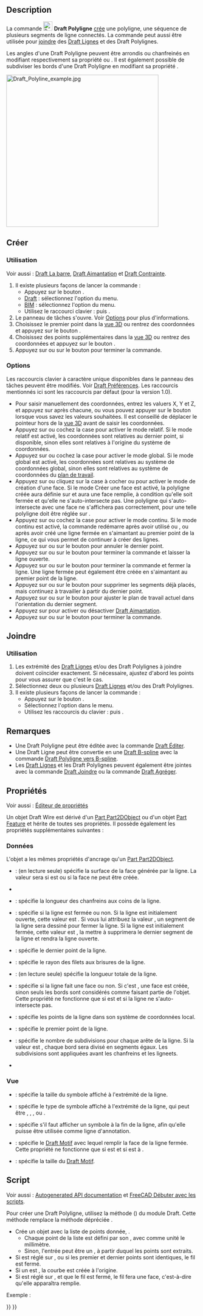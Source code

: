 <languages/>

{{Docnav/fr
|[[Draft_Line/fr|Ligne]]
|[[Draft_Fillet/fr|Congé]]
|[[Draft_Workbench/fr|Atelier Draft]]
|IconL=Draft_Line.svg 
|IconR=Draft_Fillet.svg
|IconC=Workbench_Draft.svg
}}

{{GuiCommand/fr
|Name=Draft Wire
|Name/fr=Draft Polyligne
|MenuLocation=Draft : Formes → Polyligne<br><br>BIM : Formes 2D → Polyligne
|Workbenches=[[Draft_Workbench/fr|Draft]], [[BIM_Workbench/fr|BIM]]
|Shortcut={{KEY|P}} {{KEY|L}}
|Version=0.7
|SeeAlso=[[Draft_Line/fr|Draft Ligne]], [[Draft_BSpline/fr|Draft B-spline]]
}}

==Description== 

La commande [[Image:Draft_Wire.svg|24px]] '''Draft Polyligne''' [[#Cr.C3.A9er|crée]] une polyligne, une séquence de plusieurs segments de ligne connectés. La commande peut aussi être utilisée pour [[#Joindre|joindre]] des [[Draft_Line/fr|Draft Lignes]] et des Draft Polylignes.

Les angles d'une Draft Polyligne peuvent être arrondis ou chanfreinés en modifiant respectivement sa propriété {{PropertyData|Fillet Radius}} ou {{PropertyData|Chamfer Size}}. Il est également possible de subdiviser les bords d'une Draft Polyligne en modifiant sa propriété {{PropertyData|Subdivisions}}.

[[Image:Draft_Polyline_example.jpg|400px]]
{{Caption|Une polyligne définie par plusieurs points}}

<span id="Create"></span>
==Créer==

<span id="Usage"></span>
===Utilisation===

Voir aussi : [[Draft_Tray/fr|Draft La barre]], [[Draft_Snap/fr|Draft Aimantation]] et [[Draft_Constrain/fr|Draft Contrainte]].

# Il existe plusieurs façons de lancer la commande :
#* Appuyez sur le bouton {{Button|[[Image:Draft_Wire.svg|16px]] [[Draft_Wire/fr|Polyligne]]}}.
#* [[Draft_Workbench/fr|Draft]] : sélectionnez l'option {{MenuCommand|Formes → [[Image:Draft_Wire.svg|16px]] Polyligne}} du menu.
#* [[BIM_Workbench/fr|BIM]] : sélectionnez l'option {{MenuCommand|Formes 2D → [[Image:Draft_Wire.svg|16px]] Polyligne}} du menu.
#* Utilisez le raccourci clavier : {{KEY|P}} puis {{KEY|L}}.
# Le panneau de tâches {{MenuCommand|Polyligne}} s'ouvre. Voir [[#Options|Options]] pour plus d'informations.
# Choisissez le premier point dans la [[3D_view/fr|vue 3D]] ou rentrez des coordonnées et appuyez sur le bouton {{Button|[[Image:Draft_AddPoint.svg|16px]] Entrer un point}}.
# Choisissez des points supplémentaires dans la [[3D_view/fr|vue 3D]] ou rentrez des coordonnées et appuyez sur le bouton {{Button|[[Image:Draft_AddPoint.svg|16px]] Entrer un point}}.
# Appuyez sur {{KEY|Échap}} ou sur le bouton {{Button|Fermer}} pour terminer la commande.

===Options===

<div class="mw-translate-fuzzy">
Les raccourcis clavier à caractère unique disponibles dans le panneau des tâches peuvent être modifiés. Voir [[Draft_Preferences/fr|Draft Préférences]]. Les raccourcis mentionnés ici sont les raccourcis par défaut (pour la version 1.0).
</div>

* Pour saisir manuellement des coordonnées, entrez les valuers X, Y et Z, et appuyez sur {{KEY|Entrée}} après chacune, ou vous pouvez appuyer sur le bouton {{Button|[[Image:Draft_AddPoint.svg|16px]] Entrer un point}} lorsque vous savez les valeurs souhaitées. Il est conseillé de déplacer le pointeur hors de la [[3D_view/fr|vue 3D]] avant de saisir les coordonnées.
* Appuyez sur {{KEY|R}} ou cochez la case {{MenuCommand|Relative}} pour activer le mode relatif. Si le mode relatif est activé, les coordonnées sont relatives au dernier point, si disponible, sinon elles sont relatives à l'origine du système de coordonnées.
* Appuyez sur {{KEY|G}} ou cochez la case {{MenuCommand|Global}} pour activer le mode global. Si le mode global est activé, les coordonnées sont relatives au système de coordonnées global, sinon elles sont relatives au système de coordonnées du [[Draft_SelectPlane/fr|plan de travail]].
* Appuyez sur {{KEY|F}} ou cliquez sur la case à cocher {{MenuCommand|Remplir}} {{VersionNoteMinus/fr|1.0}} ou {{MenuCommand|Créer une face}} {{VersionNote/fr|1.1}} pour activer le mode de création d'une face. Si le mode Créer une face est activé, la polyligne créée aura {{PropertyData|Make Face}} définie sur {{TRUE}} et aura une face remplie, à condition qu'elle soit fermée et qu'elle ne s'auto-intersecte pas. Une polyligne qui s'auto-intersecte avec une face ne s'affichera pas correctement, pour une telle polyligne {{PropertyData|Make Face}} doit être réglée sur {{FALSE}}.
* Appuyez sur {{KEY|N}} ou cochez la case {{MenuCommand|Continuer}} pour activer le mode continu. Si le mode continu est activé, la commande redémarre après avoir utilisé {{Button|[[Image:Draft_FinishLine.svg|16px]] Terminer}} ou {{Button|[[Image:Draft_CloseLine.svg|16px]] Fermer}}, ou après avoir créé une ligne fermée en s'aimantant au premier point de la ligne, ce qui vous permet de continuer à créer des lignes.
* Appuyez sur {{KEY|/}} ou sur le bouton {{Button|[[Image:Draft_UndoLine.svg|16px]] Annuler}} pour annuler le dernier point.
* Appuyez sur {{KEY|A}} ou sur le bouton {{Button|[[Image:Draft_FinishLine.svg|16px]] Terminer}} pour terminer la commande et laisser la ligne ouverte.
* Appuyez sur {{KEY|O}} ou sur le bouton {{Button|[[Image:Draft_CloseLine.svg|16px]] Fermer}} pour terminer la commande et fermer la ligne. Une ligne fermée peut également être créée en s'aimantant au premier point de la ligne.
* Appuyez sur {{KEY|W}} ou sur le bouton {{Button|[[Image:Draft Wipe.svg|16px]] Effacer}} pour supprimer les segments déjà placés, mais continuez à travailler à partir du dernier point.
* Appuyez sur {{KEY|U}} ou sur le bouton {{Button|[[Image:Draft SelectPlane.svg|16px]] [[Draft_SelectPlane/fr|Définir le plan de travail]]}} pour ajuster le plan de travail actuel dans l'orientation du dernier segment.
* Appuyez sur {{KEY|S}} pour activer ou désactiver [[Draft_Snap/fr|Draft Aimantation]].
* Appuyez sur {{KEY|Échap}} ou sur le bouton {{Button|Fermer}} pour terminer la commande.

<span id="Join"></span>
==Joindre==

<span id="Usage"></span>
===Utilisation===

# Les extrémité des [[Draft_Line/fr|Draft Lignes]] et/ou des Draft Polylignes à joindre doivent coïncider exactement. Si nécessaire, ajustez d'abord les points pour vous assurer que c'est le cas.
# Sélectionnez deux ou plusieurs [[Draft_Line/fr|Draft Lignes]] et/ou des Draft Polylignes.
# Il existe plusieurs façons de lancer la commande :
#* Appuyez sur le bouton {{Button|[[Image:Draft_Wire.svg|16px]] [[Draft_Wire/fr|Polyligne]]}}.
#* Sélectionnez l'option {{MenuCommand|Draft → [[Image:Draft_Wire.svg|16px]] Polyligne}} dans le menu.
#* Utilisez les raccourcis du clavier : {{KEY|P}} puis {{KEY|L}}.

<span id="Notes"></span>
==Remarques==

* Une Draft Polyligne peut être éditée avec la commande [[Draft_Edit/fr|Draft Éditer]].
* Une Draft Ligne peut être convertie en une [[Draft_BSpline/fr|Draft B-spline]] avec la commande [[Draft_WireToBSpline/fr|Draft Polyligne vers B-spline]].
* Les [[Draft_Line/fr|Draft Lignes]] et les Draft Polylignes peuvent également être jointes avec la commande [[Draft_Join/fr|Draft Joindre]] ou la commande [[Draft_Upgrade/fr|Draft Agréger]].

<span id="Properties"></span>
==Propriétés==

Voir aussi : [[Property_editor/fr|Éditeur de propriétés]]

Un objet Draft Wire est dérivé d'un [[Part_Part2DObject/fr|Part Part2DObject]]{{VersionNoteMinus/fr|1.0}} ou d'un objet [[Part_Feature/fr|Part Feature]]{{VersionNotePlus/fr|1.1}} et hérite de toutes ses propriétés. Il possède également les propriétés supplémentaires suivantes :

<span id="Data"></span>
===Données===

{{TitleProperty|Attachment}}

L'objet a les mêmes propriétés d'ancrage qu'un [[Part_Part2DObject/fr#Donn.C3.A9es|Part Part2DObject]].

{{TitleProperty|Draft}}

* {{PropertyData|Area|Area}} : (en lecture seule) spécifie la surface de la face générée par la ligne. La valeur sera {{value|0.0}} si {{PropertyData|Make Face}} est {{FALSE}} ou si la face ne peut être créée.
* {{PropertyData|Base|Link}}
* {{PropertyData|Chamfer Size|Length}} : spécifie la longueur des chanfreins aux coins de la ligne.
* {{PropertyData|Closed|Bool}} : spécifie si la ligne est fermée ou non. Si la ligne est initialement ouverte, cette valeur est {{FALSE}}. Si vous lui attribuez la valeur {{TRUE}}, un segment de la ligne sera dessiné pour fermer la ligne. Si la ligne est initialement fermée, cette valeur est {{TRUE}}, la mettre à {{FALSE}} supprimera le dernier segment de la ligne et rendra la ligne ouverte.
* {{PropertyData|End|VectorDistance}} : spécifie le dernier point de la ligne.
* {{PropertyData|lignelet Radius|Length}} : spécifie le rayon des filets aux brisures de la ligne.
* {{PropertyData|Length|Length}} : (en lecture seule) spécifie la longueur totale de la ligne.
* {{PropertyData|Make Face|Bool}} : spécifie si la ligne fait une face ou non. Si c'est {{TRUE}}, une face est créée, sinon seuls les bords sont considérés comme faisant partie de l'objet. Cette propriété ne fonctionne que si {{PropertyData|Closed}} est {{TRUE}} et si la ligne ne s'auto-intersecte pas.
* {{PropertyData|Points|VectorList}} : spécifie les points de la ligne dans son système de coordonnées local.
* {{PropertyData|Start|VectorDistance}} : spécifie le premier point de la ligne.
* {{PropertyData|Subdivisions|Integer}} : spécifie le nombre de subdivisions pour chaque arête de la ligne. Si la valeur est {{value|1}}, chaque bord sera divisé en {{value|2}} segments égaux. Les subdivisions sont appliquées avant les chanfreins et les ligneets.
* {{PropertyData|Tool|Link}}

<span id="View"></span>
=== Vue ===

{{TitleProperty|Draft}}

<div class="mw-translate-fuzzy">
* {{PropertyView|Arrow Size|Length}} : spécifie la taille du symbole affiché à l'extrémité de la ligne.
* {{PropertyView|Arrow Type|Enumeration}} : spécifie le type de symbole affiché à l'extrémité de la ligne, qui peut être {{value|Dot}}, {{value|Circle}}, {{value|Arrow}}, {{value|Tick}} ou {{value|Tick-2}}.
* {{PropertyView|End Arrow|Bool}} : spécifie s'il faut afficher un symbole à la fin de la ligne, afin qu'elle puisse être utilisée comme ligne d'annotation.
* {{PropertyView|Pattern|Enumeration}} : spécifie le [[Draft_Pattern/fr|Draft Motif]] avec lequel remplir la face de la ligne fermée. Cette propriété ne fonctionne que si {{PropertyData|Make Face}} est {{TRUE}} et si {{PropertyView|Display Mode}} est à {{value|Flat Lines}}.
* {{PropertyView|Pattern Size|Float}} : spécifie la taille du [[Draft_Pattern/fr|Draft Motif]].
</div>

<span id="Scripting"></span>
==Script==

Voir aussi : [https://freecad.github.io/SourceDoc/ Autogenerated API documentation] et [[FreeCAD_Scripting_Basics/fr|FreeCAD Débuter avec les scripts]].

Pour créer une Draft Polyligne, utilisez la méthode {{incode|make_wire}} ({{Version/fr|0.19}}) du module Draft. Cette méthode remplace la méthode dépréciée {{incode|makeWire}}.

{{Code|code=
wire = make_wire(pointslist, closed=False, placement=None, face=None, support=None)
wire = make_wire(Part.Wire, closed=False, placement=None, face=None, support=None)
}}

* Crée un objet {{incode|Wire}} avec la liste de points donnée, {{incode|liste de points}}.
** Chaque point de la liste est défini par son {{incode|FreeCAD.Vector}}, avec comme unité le millimètre.
** Sinon, l'entrée peut être un {{incode|Part.Wire}}, à partir duquel les points sont extraits.
* Si {{incode|closed}} est réglé sur {{incode|True}}, ou si les premier et dernier points sont identiques, le fil est fermé.
* Si un {{incode|placement}} est {{incode|None}}, la courbe est créée à l'origine.
* Si {{incode|face}} est réglé sur {{incode|True}}, et que le fil est fermé, le fil fera une face, c'est-à-dire qu'elle apparaîtra remplie.

Exemple : 

{{Code|code=
import FreeCAD as App
import Draft

doc = App.newDocument()

p1 = App.Vector(0, 0, 0)
p2 = App.Vector(1000, 1000, 0)
p3 = App.Vector(2000, 0, 0)

wire1 = Draft.make_wire([p1, p2, p3], closed=True)
wire2 = Draft.make_wire([p1, 2*p3, 1.3*p2], closed=True)
wire3 = Draft.make_wire([1.3*p3, p1, -1.7*p2], closed=True)

doc.recompute()
}}


{{Docnav/fr
|[[Draft_Line/fr|Ligne]]
|[[Draft_Fillet/fr|Congé]]
|[[Draft_Workbench/fr|Draft]]
|IconL=Draft_Line.svg 
|IconR=Draft_Fillet.svg
|IconC=Workbench_Draft.svg
}}

{{Draft Tools navi{{#translation:}}}}
{{Userdocnavi{{#translation:}}}}